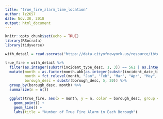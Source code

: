 ```yaml
---
title: "true_fire_alarm_time_location"
author: lz2657
date: Nov.30, 2018
output: html_document
---
```

```r
knitr::opts_chunk$set(echo = TRUE)
library(RSocrata)
library(tidyverse)
```

```r
with_detail = read.socrata("https://data.cityofnewyork.us/resource/ibte-hq4u.csv")
```


```r
true_fire = with_detail %>%
  filter(as.integer(substr(incident_type_desc, 1, 3)) == 561 | as.integer(substr(incident_type_desc, 1, 3)) < 165) %>%
  mutate(month = as.factor(month.abb[as.integer(substr(incident_date_time, 6, 7))]),
         month = fct_relevel(month, "Jan", "Feb", "Mar", "Apr", "May", "Jun", "Jul", "Aug", "Sep", "Oct", "Nov", "Dec"),
         borough_desc = substr(borough_desc, 5, 20)) %>%
  group_by(borough_desc, month) %>%
  summarize(n = n())

  ggplot(true_fire, aes(x = month, y = n, color = borough_desc, group = borough_desc)) + 
    geom_point() + 
    geom_line() +
    labs(title = "Number of True Fire Alarm in Each Borough")
```


